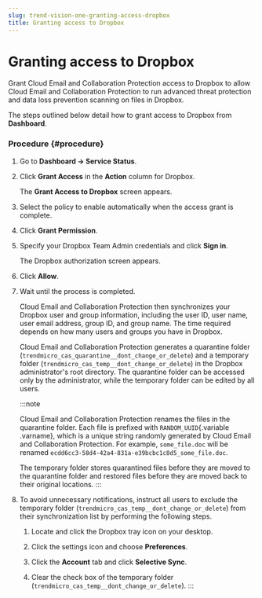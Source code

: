 ```yaml
---
slug: trend-vision-one-granting-access-dropbox
title: Granting access to Dropbox
---
```

# Granting access to Dropbox

Grant Cloud Email and Collaboration Protection access to Dropbox to allow Cloud Email and Collaboration Protection to run advanced threat protection and data loss prevention scanning on files in Dropbox.

The steps outlined below detail how to grant access to Dropbox from **Dashboard**.

### Procedure {#procedure}

1.  Go to **Dashboard → Service Status**.

2.  Click **Grant Access** in the **Action** column for Dropbox.

    The **Grant Access to Dropbox** screen appears.

3.  Select the policy to enable automatically when the access grant is complete.

4.  Click **Grant Permission**.

5.  Specify your Dropbox Team Admin credentials and click **Sign in**.

    The Dropbox authorization screen appears.

6.  Click **Allow**.

7.  Wait until the process is completed.

    Cloud Email and Collaboration Protection then synchronizes your Dropbox user and group information, including the user ID, user name, user email address, group ID, and group name. The time required depends on how many users and groups you have in Dropbox.

    Cloud Email and Collaboration Protection generates a quarantine folder (`trendmicro_cas_quarantine__dont_change_or_delete`) and a temporary folder (`trendmicro_cas_temp__dont_change_or_delete`) in the Dropbox administrator's root directory. The quarantine folder can be accessed only by the administrator, while the temporary folder can be edited by all users.

    :::note

    Cloud Email and Collaboration Protection renames the files in the quarantine folder. Each file is prefixed with `RANDOM_UUID`{.variable .varname}, which is a unique string randomly generated by Cloud Email and Collaboration Protection. For example, `some_file.doc` will be renamed `ecdd6cc3-58d4-42a4-831a-e39bcbc1c8d5_some_file.doc`.

    The temporary folder stores quarantined files before they are moved to the quarantine folder and restored files before they are moved back to their original locations.
    :::

8.  To avoid unnecessary notifications, instruct all users to exclude the temporary folder (`trendmicro_cas_temp__dont_change_or_delete`) from their synchronization list by performing the following steps.

    1.  Locate and click the Dropbox tray icon on your desktop.

    2.  Click the settings icon and choose **Preferences**.

    3.  Click the **Account** tab and click **Selective Sync**.

    4.  Clear the check box of the temporary folder (`trendmicro_cas_temp__dont_change_or_delete`).
:::
